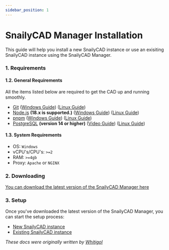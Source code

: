 ```yaml
---
sidebar_position: 1
---
```


# SnailyCAD Manager Installation

This guide will help you install a new SnailyCAD instance or use an exisiting SnailyCAD instance using the SnailyCAD Manager.

### 1. Requirements

#### 1.2. General Requirements

All the items listed below are required to get the CAD up and running smoothly.

- [Git](https://git-scm.com/downloads) ([Windows Guide](https://youtu.be/EsNgheQPZs4)) ([Linux Guide](/docs/guides/requirements/how-to-install-git-linux))
- [Node.js](https://nodejs.org) **(18.x is supported.)** ([Windows Guide](https://youtu.be/qfo5MaqQgIo)) ([Linux Guide](/docs/guides/requirements/how-to-install-node-pnpm-npm-linux))
- [pnpm](https://pnpm.io/installation) ([Windows Guide](https://youtu.be/qfo5MaqQgIo)) ([Linux Guide](/docs/guides/requirements/how-to-install-node-pnpm-npm-linux))
- [PostgreSQL](https://www.postgresql.org/download/) **(version 14 or higher)** ([Video Guide](https://www.youtube.com/watch?v=ZKWZvafvqwM)) ([Linux Guide](/docs/guides/requirements/how-to-install-postgresql-linux))

#### 1.3. System Requirements

- OS: `Windows`
- vCPU's/CPU's: `>=2`
- RAM: `>=4gb`
- Proxy: `Apache` or `NGINX`

### 2. Downloading

[You can download the latest version of the SnailyCAD Manager here](https://snailycad.org/manager)

### 3. Setup

Once you've downloaded the latest version of the SnailyCAD Manager, you can start the setup process:

- [New SnailyCAD instance](/docs/installations/methods/manager/setup-wizard/new-instance)
- [Existing SnailyCAD instance](/docs/installations/methods/manager/setup-wizard/existing-instance)

_These docs were originally written by [Whitigol](https://whitigol.me)_
